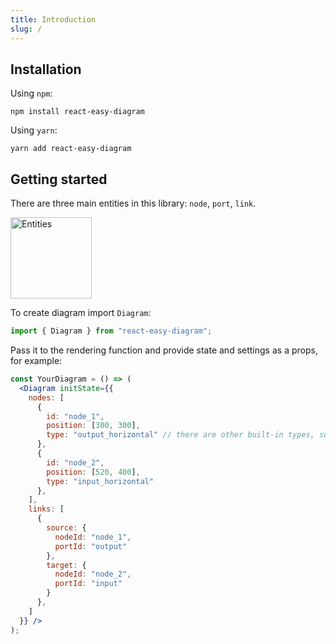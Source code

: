 ```yaml
---
title: Introduction
slug: /
---
```


## Installation
Using `npm`:
```
npm install react-easy-diagram
```
Using `yarn`:
```
yarn add react-easy-diagram
```

## Getting started
There are three main entities in this library: `node`, `port`, `link`.

<img src="https://github.com/tokarchyn/react-easy-diagram/blob/main/repo/entities.png?raw=true" alt="Entities" height="130"/>

To create diagram import `Diagram`:
```js
import { Diagram } from "react-easy-diagram";
```

Pass it to the rendering function and provide state and settings as a props, for example:
```jsx
const YourDiagram = () => (
  <Diagram initState={{
    nodes: [
      {
        id: "node_1",
        position: [300, 300],
        type: "output_horizontal" // there are other built-in types, such as input_output_horizontal, input_output_vertical, input_vertical, input_horizontal, output_vertical, star. You can also provide your own types in settings.
      },
      {
        id: "node_2",
        position: [520, 400],
        type: "input_horizontal" 
      },
    ],
    links: [
      {
        source: {
          nodeId: "node_1",
          portId: "output"
        },
        target: {
          nodeId: "node_2",
          portId: "input"
        }
      },
    ]
  }} />
);
```
